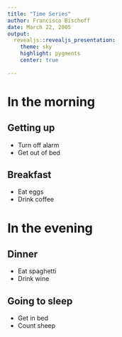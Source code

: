 ```yaml
---
title: "Time Series"
author: Francisco Bischoff
date: March 22, 2005
output: 
  revealjs::revealjs_presentation:
    theme: sky
    highlight: pygments
    center: true
    
---
```


# In the morning

## Getting up

- Turn off alarm
- Get out of bed

## Breakfast

- Eat eggs
- Drink coffee

# In the evening

## Dinner

- Eat spaghetti
- Drink wine

## Going to sleep

- Get in bed
- Count sheep
